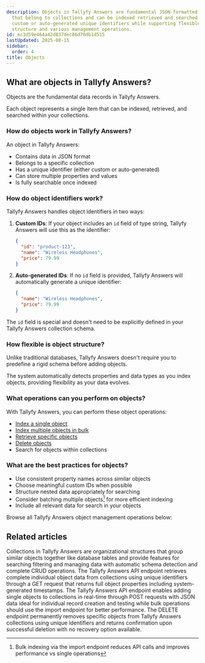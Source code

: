 ```yaml
---
description: Objects in Tallyfy Answers are fundamental JSON-formatted data records
  that belong to collections and can be indexed retrieved and searched using either
  custom or auto-generated unique identifiers while supporting flexible schema-less
  structure and various management operations.
id: ec3d59e464a42d837dec86d70db1d515
lastUpdated: 2025-08-15
sidebar:
  order: 4
title: Objects
---
```


## What are objects in Tallyfy Answers?

Objects are the fundamental data records in Tallyfy Answers.

Each object represents a single item that can be indexed, retrieved, and searched within your collections.

### How do objects work in Tallyfy Answers?

An object in Tallyfy Answers:
- Contains data in JSON format
- Belongs to a specific collection
- Has a unique identifier (either custom or auto-generated)
- Can store multiple properties and values
- Is fully searchable once indexed

### How do object identifiers work?

Tallyfy Answers handles object identifiers in two ways:

1. **Custom IDs**: If your object includes an `id` field of type string, Tallyfy Answers will use this as the identifier:
   ```json
   {
     "id": "product-123",
     "name": "Wireless Headphones",
     "price": 79.99
   }
   ```

2. **Auto-generated IDs**: If no `id` field is provided, Tallyfy Answers will automatically generate a unique identifier:
   ```json
   {
     "name": "Wireless Headphones",
     "price": 79.99
   }
   ```

The `id` field is special and doesn't need to be explicitly defined in your Tallyfy Answers collection schema.

### How flexible is object structure?

Unlike traditional databases, Tallyfy Answers doesn't require you to predefine a rigid schema before adding objects.

The system automatically detects properties and data types as you index objects, providing flexibility as your data evolves.

### What operations can you perform on objects?

With Tallyfy Answers, you can perform these object operations:
- [Index a single object](/products/answers/objects/index-single-object/)
- [Index multiple objects in bulk](/products/answers/objects/index-multiple-objects/)
- [Retrieve specific objects](/products/answers/objects/get-object/)
- [Delete objects](/products/answers/objects/delete-object/)
- Search for objects within collections

### What are the best practices for objects?

- Use consistent property names across similar objects
- Choose meaningful custom IDs when possible
- Structure nested data appropriately for searching
- Consider batching multiple objects[^1] for more efficient indexing
- Include all relevant data for search in your objects

Browse all Tallyfy Answers object management operations below:


<PageTree />


[^1]: Bulk indexing via the import endpoint reduces API calls and improves performance vs single operations

## Related articles
<CardGrid>
<LinkTitleCard header="<b>Answers > Collections</b>" href="/products/answers/collections/" > Collections in Tallyfy Answers are organizational structures that group similar objects together like database tables and provide features for searching filtering and managing data with automatic schema detection and complete CRUD operations. </LinkTitleCard>
<LinkTitleCard header="<b>Objects > Get an object</b>" href="/products/answers/objects/get-object/" > The Tallyfy Answers API endpoint retrieves complete individual object data from collections using unique identifiers through a GET request that returns full object properties including system-generated timestamps. </LinkTitleCard>
<LinkTitleCard header="<b>Objects > Index a single object</b>" href="/products/answers/objects/index-single-object/" > The Tallyfy Answers API endpoint enables adding single objects to collections in real-time through POST requests with JSON data ideal for individual record creation and testing while bulk operations should use the import endpoint for better performance. </LinkTitleCard>
<LinkTitleCard header="<b>Objects > Delete an object</b>" href="/products/answers/objects/delete-object/" > The DELETE endpoint permanently removes specific objects from Tallyfy Answers collections using unique identifiers and returns confirmation upon successful deletion with no recovery option available. </LinkTitleCard>
</CardGrid>